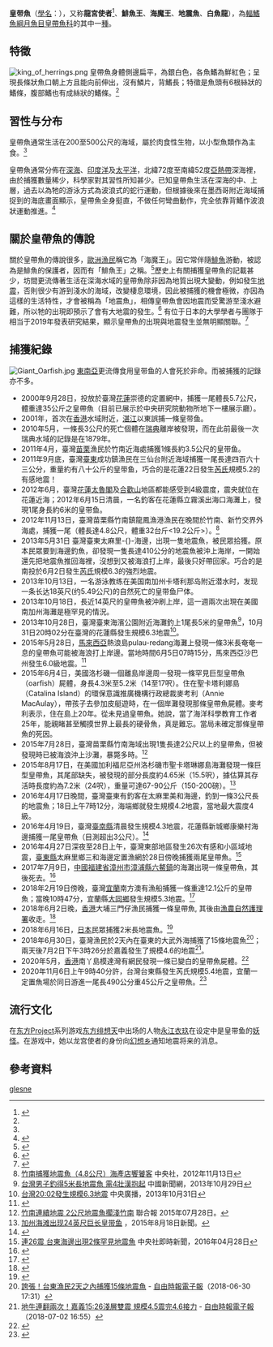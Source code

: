{{Speciesbox
| name =皇帶魚
| image = Regalecus glesne, Naturhistorisches Museum Wien.jpg
| image_width = 
| image_caption = 皇带鱼
| status = LC
| status_ref = 
| status_system = IUCN3.1
| genus = Regalecus
| species = glesne
| authority = [[Ascanius|Ascanius]], 1772<ref name='id6949'>{{cite web| url =http://www.bioinfo.cn/db05/BjdwSpecies.php?action=view&id=6949| title =皇带鱼| work =中国动物物种编目数据库| publisher =中国科学院微生物研究所| author =中国科学院动物研究所| accessdate =2009-04-11| deadurl =yes| archiveurl =https://web.archive.org/web/20160305005508/http://www.bioinfo.cn/db05/BjdwSpecies.php?action=view&id=6949| archivedate =2016-03-05| df =}}</ref>
| synonyms = 
*''Cephalepis octomaculatus'' <small>Rafinesque, 1810</small>
*''Cepola gladius'' <small>Walbaum, 1792</small>
*''Gymnetrus ascanii'' <small>Shaw, 1803</small>
*''Gymnetrus banksii'' <small>Valenciennes, 1835</small>
*''Gymnetrus capensis'' <small>Valenciennes, 1835</small>
*''Gymnetrus gladius'' <small>Valenciennes, 1835</small>
*''Gymnetrus grillii'' <small>Lindroth, 1798</small>
*''Gymnetrus hawkenii'' <small>Bloch, 1795</small>
*''Gymnetrus longiradiatus'' <small>Risso, 1820</small>
*''Gymnetrus telum'' <small>Valenciennes, 1835</small>
*''Regalecus banksii'' <small>(Valenciennes, 1835)</small>
*''Regalecus caudatus'' <small>Zugmayer, 1914</small>
*''Regalecus jonesii'' <small>Newman, 1860</small>
*''Regalecus masterii'' <small>De Vis, 1891</small>
*''Regalecus pacificus'' <small>Haast, 1878</small>
*''Regalecus remipes'' <small>Brünnich, 1788</small>
}}
'''皇带魚'''（[[學名|學名]]：''{{lang|la|Regalecus glesne}}''），又称'''龍宮使者'''<ref>{{Cite news|url=https://udn.com/news/story/7470/4354036|title=超神秘「龍宮使者」成雙現蹤悠遊 美麗倩影被完美捕捉|date=2020-02-18|work=聯合新聞網|language=Zh-hant|accessdate=2021-03-04|archive-date=2020-02-19|archive-url=https://web.archive.org/web/20200219155700/https://udn.com/news/story/7470/4354036|dead-url=no}}</ref>、'''鯡魚王'''、'''海魔王'''、'''地震魚'''、'''白魚龍'''），為[[輻鰭魚綱|輻鰭魚綱]][[月魚目|月魚目]][[皇帶魚科|皇帶魚科]]的其中一[[種|種]]。
==特徵==
[[File:king_of_herrings.png|left]]
皇帶魚身體側邊扁平，為銀白色，各魚鰭為鮮紅色；呈現長條狀魚口朝上方且能向前伸出，沒有鱗片，背鰭長；特徵是魚頭有6根絲狀的鰭條，腹部鰭也有成絲狀的鰭條。<ref name="book1"/>
==習性与分布==
皇帶魚通常生活在200至500公尺的海域，屬於肉食性生物，以小型魚類作為主食。<ref name="book1"/>

皇帶魚通常分佈在[[深海|深海]]、[[印度洋|印度洋]]及[[太平洋|太平洋]]，北緯72度至南緯52度[[亞熱帶|亞熱帶]]深海裡，由於捕獲數量稀少，科學家對其習性所知甚少。已知皇帶魚生活在深海的中、上層，過去以為牠的游泳方式為波浪式的蛇行運動，但根據後來在墨西哥附近海域捕捉到的海底畫面顯示，皇帶魚全身挺直，不做任何彎曲動作，完全依靠背鰭作波浪狀運動推進。<ref>{{cite news|author1=Jody Bourton|title=Giant bizarre deep sea fish filmed in Gulf of Mexico|url=http://news.bbc.co.uk/earth/hi/earth_news/newsid_8501000/8501251.stm|accessdate=2010-02-08|agency=BBC Earth|archive-date=2010-02-09|archive-url=https://web.archive.org/web/20100209052422/http://news.bbc.co.uk/earth/hi/earth_news/newsid_8501000/8501251.stm|dead-url=no}}</ref>
==關於皇帶魚的傳說==
關於皇帶魚的傳說很多，[[歐洲|歐洲]][[漁民|漁民]]稱它為「海魔王」。因它常伴隨[[鯡魚|鯡魚]]游動，被認為是鯡魚的保護者，因而有「鯡魚王」之稱。<ref>{{Cite news|url=https://udn.com/news/story/7470/4279324|title=3公尺長罕見深海魚出沒日本海岸 目擊者：不可思議|work=聯合新聞網|date=2020-01-10|language=Zh-hant|accessdate=2021-03-04|archive-date=2020-03-07|archive-url=https://web.archive.org/web/20200307004142/https://udn.com/news/story/7470/4279324|dead-url=no}}</ref>{{Citation needed|由於它的[[背鰭|背鰭]]的絲狀鰭條，有時形成雞冠狀，並可隨時垂舉，故[[日本|日本]]漁民則稱之為龍宮使者（リュウグウノツカイ、竜宮の使い）。許多人認為古代航海者相傳的[[大海蛇|大海蛇]]就是來自皇帶魚。|time=2021-03-04T12:20:33+00:00}}歷史上有關捕獲皇帶魚的記載甚少，坊間更流傳著生活在深海水域的皇帶魚除非因為地質出現大變動，例如發生[[地震|地震]]，否則很少有游到淺水的海域，改變棲息環境，因此被捕獲的機會極微，亦因為這樣的生活特性，才會被稱為「地震魚」，相傳皇帶魚會因地震而受驚游至淺水避難，所以牠的出現即預示了會有大地震的發生。<ref>{{Cite web|url=https://digiarch.sinica.edu.tw/content/subject/resource_content.jsp?oid=16777576|title=專題文章:地震魚再現－－記述皇帶魚|work=中央研究院數位典藏資源網}}</ref>
有位于日本的大學學者与團隊于相当于2019年發表研究結果，顯示皇帶魚的出現與地震發生並無明顯關聯。<ref name=hk01日本研究>{{Cite news|url=https://www.hk01.com/%E4%B8%96%E7%95%8C%E8%AA%AA/364709/%E5%9C%B0%E9%9C%87%E9%AD%9A-%E6%8D%95%E7%8D%B2%E7%9A%87%E5%B8%B6%E9%AD%9A%E6%98%AF-%E5%A4%A7%E5%9C%B0%E9%9C%87%E5%85%88%E5%85%86-%E6%97%A5%E6%9C%AC%E5%AD%B8%E8%80%85%E7%A0%94%E7%A9%B6%E6%8C%87%E6%98%AF%E8%BF%B7%E4%BF%A1|title=地震魚-捕獲皇帶魚是-大地震先兆-日本學者研究指是迷信|work=聯合新聞網|date=2019-08-16|language=Zh-hant|archive-date=2020-05-16|archive-url=https://web.archive.org/web/20200516155330/https://www.hk01.com/%E4%B8%96%E7%95%8C%E8%AA%AA/364709/%E5%9C%B0%E9%9C%87%E9%AD%9A-%E6%8D%95%E7%8D%B2%E7%9A%87%E5%B8%B6%E9%AD%9A%E6%98%AF-%E5%A4%A7%E5%9C%B0%E9%9C%87%E5%85%88%E5%85%86-%E6%97%A5%E6%9C%AC%E5%AD%B8%E8%80%85%E7%A0%94%E7%A9%B6%E6%8C%87%E6%98%AF%E8%BF%B7%E4%BF%A1|dead-url=no|accessdate=2020-08-16}}</ref>

==捕獲紀錄==
[[File:Giant_Oarfish.jpg|thumb]]
[[東南亞|東南亞]]更流傳食用皇带鱼的人會死於非命。而被捕獲的記錄亦不多。
* 2000年9月28日，投放於臺灣[[花蓮縣|花蓮]]崇德的定置網中，捕獲一尾體長5.7公尺，體重達35公斤之皇帶魚（目前已展示於中央研究院動物所地下一樓展示廳）。
* 2001年，首次在[[香港|香港]]水域附近，[[湛江|湛江]]以東誤捕一條皇带鱼。
* 2010年5月，一條長3公尺的死亡個體在[[瑞典|瑞典]]離岸被發現，而在此前最後一次瑞典水域的記錄是在1879年。
* 2011年4月，臺灣[[苗栗縣|苗栗]]漁民於竹南近海處捕獲1條長約3.5公尺的皇带鱼。
* 2011年9月底，臺灣[[臺東縣|臺東]]成功鎮漁民在三仙台附近海域捕獲一尾長達四百六十三公分，重量約有八十公斤的皇带鱼，巧合的是花蓮22日發生[[芮氏|芮氏]]規模5.2的有感地震！
* 2012年6月，臺灣[[花蓮縣|花蓮]][[太魯閣|太魯閣]]及[[合歡山|合歡山]]地區都能感受到4級震度，震央就位在花蓮近海；2012年6月15日清晨，一名釣客在花蓮縣立霧溪出海口海灘上，發現1尾身長約6米的皇带鱼。
* 2012年11月13日，臺灣苗栗縣竹南鎮龍鳳漁港漁民在晚間於竹南、新竹交界外海處，捕獲一尾（體長達4.8公尺，體重32台斤<19.2公斤>）。<ref>[http://www.cna.com.tw/News/aLOC/201211130330-1.aspx 竹南捕獲地震魚（4.8公尺）海產店饗饕客] {{Wayback|url=http://www.cna.com.tw/News/aLOC/201211130330-1.aspx |date=20121114224858 }} 中央社，2012年11月13日</ref>
* 2013年5月31日 臺灣臺東太麻里-{}-海邊，出現一隻地震魚，被民眾拾獲。原本民眾要到海邊釣魚，卻發現一隻長達410公分的地震魚被沖上海岸，一開始還先把地震魚推回海裡，沒想到又被海浪打上岸，最後只好帶回家。巧合的是南投於6月2日發生[[芮氏|芮氏]]規模6.3的強烈地震。
* 2013年10月13日，一名游泳教练在美国南加州卡塔利那岛附近潜水时，发现一条长达18英尺(约5.49公尺)的自然死亡的皇带鱼尸体。
* 2013年10月18日，長近14英尺的皇帶魚被沖刷上岸，這一週兩次出現在美國南加州海灘是極罕見的情況。
* 2013年10月28日，臺灣臺東海濱公園附近海灘釣上1尾長5米的皇帶魚<ref>[http://gb.cri.cn/42071/2013/10/29/7311s4301327.htm 台灣男子釣得5米長地震魚 需4壯漢抱起] {{Wayback|url=http://gb.cri.cn/42071/2013/10/29/7311s4301327.htm |date=20170305005403 }}中國新聞網，2013年10月29日</ref>，10月31日20時02分在臺灣的花蓮縣發生規模6.3地震<ref>[http://news.rti.org.tw/index_newsContent.aspx?nid=461065 台灣20:02發生規模6.3地震] {{Wayback|url=http://news.rti.org.tw/index_newsContent.aspx?nid=461065 |date=20131103124019 }}中央廣播，2013年10月31日</ref>。
*2015年5月28日，[[馬來西亞|馬來西亞]]熱浪島pulau-redang海灘上發現一條3米長奄奄一息的皇帶魚可能被海浪打上岸邊。當地時間6月5日07時15分，馬來西亞沙巴州發生6.0級地震。<ref>{{Cite web |url=http://www.emsc-csem.org/Earthquake/earthquake.php?id=445283 |title=存档副本 |accessdate=2015-06-05 |archive-date=2015-06-07 |archive-url=https://web.archive.org/web/20150607184614/http://www.emsc-csem.org/Earthquake/earthquake.php?id=445283 |dead-url=no }}</ref>
*2015年6月4日，美國洛杉磯一個離島岸邊周一發現一條罕見巨型皇帶魚（oarfish）屍體，身長4.3米至5.2米（14至17呎）。住在聖卡塔利娜島（Catalina Island）的環保意識推廣機構行政總裁麥考利（Annie MacAulay），帶孩子去參加皮艇遊時，在一個岸灘發現那條皇帶魚屍體。麥考利表示，住在島上20年。從未見過皇帶魚。她說，當了海洋科學教育工作者25年，能親睹甚至觸摸世界上最長的硬骨魚，真是難忘。當局未確定那條皇帶魚的死因。
*2015年7月28日，臺灣苗栗縣竹南海域出現1隻長達2公尺以上的皇帶魚，但被發現時已被海浪沖上沙灘，暴斃多時。<ref>[http://udn.com/news/story/9/1084553 竹南連續地震 2公尺地震魚擱淺竹南] {{Wayback|url=http://udn.com/news/story/9/1084553 |date=20150731031917 }}聯合報 2015年07月28日。</ref>
*2015年8月17日，在美國加利福尼亞州洛杉磯市聖卡塔琳娜島海灘發現一條巨型皇帶魚，其尾部缺失，被發現的部分長度約4.65米（15.5呎），據估算其存活時長度約為7.2米（24呎），重量可達67-90公斤（150-200磅）。<ref>[http://www.21uscity.com/info/231603-1-1.html 加州海滩出现24英尺巨长皇带鱼] {{Wayback|url=http://www.21uscity.com/info/231603-1-1.html |date=20160304132309 }}，2015年8月18日新聞。</ref>
*2016年4月17日晚間，臺灣臺東有釣客在太麻里美和海邊，釣到一條3公尺長的地震魚；18日上午7時12分，海端鄉就發生規模4.2地震，當地最大震度4級。
*2016年4月19日，臺灣[[臺南縣|臺南縣]]清晨發生規模4.3地震，花蓮縣新城鄉康樂村海邊捕獲一尾皇帶魚（目測超出3公尺）。<ref>{{Cite web |url=http://www.ettoday.net/news/20160419/683039.htm |title=台南清晨地牛翻身後…捕獲地震魚　網友：被震出來了齁 |accessdate=2016-04-20 |archive-date=2016-04-20 |archive-url=https://web.archive.org/web/20160420145627/http://www.ettoday.net/news/20160419/683039.htm |dead-url=no }}</ref>
*2016年4月27日深夜至28日上午，臺灣東部地區發生26次有感和小區域地震，[[臺東縣|臺東縣]]太麻里鄉三和海邊定置漁網於28日傍晚捕獲兩尾皇帶魚。<ref>[http://www.cna.com.tw/news/asoc/201604280397-1.aspx 連26震 台東海邊出現2條罕見地震魚] {{Wayback|url=http://www.cna.com.tw/news/asoc/201604280397-1.aspx |date=20160429122130 }}中央社即時新聞，2016年04月28日</ref>
*2017年7月9日，[[中國|中國]][[福建省|福建省]][[漳州市|漳州市]][[漳浦縣|漳浦縣]][[六鰲鎮|六鰲鎮]]的海灘出現一條皇帶魚，其後死去。<ref>{{cite news |url=http://hk.apple.nextmedia.com/international/art/20170711/20085958 |title=深海魚岸邊游弋 過億螃蟹齊搵食 |publisher=[[蘋果日報_(香港)|蘋果日報 (香港)]] |date=2017-07-11 |accessdate=2017-07-11 |language=zh-hant |archive-date=2017-07-13 |archive-url=https://web.archive.org/web/20170713045340/http://hk.apple.nextmedia.com/international/art/20170711/20085958 |dead-url=no }}</ref>
*2018年2月19日傍晚，臺灣[[宜蘭縣|宜蘭]]南方澳有漁船捕獲一條重達12.1公斤的皇帶魚；當晚10時47分，宜蘭縣[[大同鄉_(臺灣)|大同鄉]]發生規模5.3地震。<ref>{{Cite web |url=https://tw.appledaily.com/new/realtime/20180220/1300841/ |title=好巧！宜蘭漁民捕獲地震魚　就傳規模5.3地震 |accessdate=2018-02-20 |archive-date=2018-02-20 |archive-url=https://web.archive.org/web/20180220171955/https://tw.appledaily.com/new/realtime/20180220/1300841/ |dead-url=no }}</ref>
*2018年6月2日晚，[[香港|香港]]大埔三門仔漁民捕獲一條皇帶魚, 其後由[[漁農自然護理署|漁農自然護理署]]收走。<ref>{{Cite web |url=https://www.hk01.com/%E7%A4%BE%E6%9C%83%E6%96%B0%E8%81%9E/195322/%E6%B8%AF%E6%BC%81%E6%B0%91%E5%A1%94%E9%96%80%E6%8D%95%E7%8D%B2%E7%9A%87%E5%B8%B6%E9%AD%9A-%E9%AD%9A%E9%A1%9E%E5%AD%B8%E6%9C%83%E6%9C%83%E9%95%B7%E6%8C%87%E7%BD%95%E8%A6%8B-%E8%AA%A4%E5%85%A5%E6%B5%B7%E6%B4%8B%E6%B5%81%E8%A2%AB%E5%B8%B6%E4%BE%86%E6%B8%AF |title=港漁民塔門捕獲皇帶魚 魚類學會會長指罕見:誤入海洋流被帶來港 |access-date=2018-06-03 |archive-date=2021-08-04 |archive-url=https://web.archive.org/web/20210804153234/https://www.hk01.com/%E7%A4%BE%E6%9C%83%E6%96%B0%E8%81%9E/195322/%E6%B8%AF%E6%BC%81%E6%B0%91%E5%A1%94%E9%96%80%E6%8D%95%E7%8D%B2%E7%9A%87%E5%B8%B6%E9%AD%9A-%E9%AD%9A%E9%A1%9E%E5%AD%B8%E6%9C%83%E6%9C%83%E9%95%B7%E6%8C%87%E7%BD%95%E8%A6%8B-%E8%AA%A4%E5%85%A5%E6%B5%B7%E6%B4%8B%E6%B5%81%E8%A2%AB%E5%B8%B6%E4%BE%86%E6%B8%AF |dead-url=no }}</ref>
*2018年6月16日，[[日本|日本]]民眾捕獲2米長地震魚。<ref>{{Cite web |url=https://www.worldjournal.com/5626051/article-%E6%97%A5%E6%9C%AC%E6%B0%91%E7%9C%BE%E6%8D%95%E7%8D%B22%E7%B1%B3%E9%95%B7%E5%9C%B0%E9%9C%87%E9%AD%9A-2%E6%97%A5%E5%BE%8C%E5%A4%A7%E9%98%AA%E7%9C%9F%E7%99%BC%E7%94%9F%E5%BC%B7%E9%9C%87/ |title=日本民眾捕獲2米長地震魚 2日後大阪真發生強震 |access-date=2018-06-20 |archive-url=https://web.archive.org/web/20180620102019/https://www.worldjournal.com/5626051/article-%E6%97%A5%E6%9C%AC%E6%B0%91%E7%9C%BE%E6%8D%95%E7%8D%B22%E7%B1%B3%E9%95%B7%E5%9C%B0%E9%9C%87%E9%AD%9A-2%E6%97%A5%E5%BE%8C%E5%A4%A7%E9%98%AA%E7%9C%9F%E7%99%BC%E7%94%9F%E5%BC%B7%E9%9C%87/ |archive-date=2018-06-20 |dead-url=yes }}</ref>
*2018年6月30日，臺灣漁民於2天內在臺東的大武外海捕獲了15條地震魚<ref>[http://news.ltn.com.tw/news/life/breakingnews/2474007 誇張！台東漁民2天之內捕獲15條地震魚] {{Wayback|url=http://news.ltn.com.tw/news/life/breakingnews/2474007 |date=20180630115519 }} - [[自由時報電子報|自由時報電子報]]（2018-06-30 17:31）</ref>；兩天後7月2日下午3時26分於嘉義發生了規模4.6的地震<ref>[http://news.ltn.com.tw/news/life/breakingnews/2475631 地牛連翻兩次！嘉義15:26淺層雙震 規模4.5震完4.6接力] {{Wayback|url=http://news.ltn.com.tw/news/life/breakingnews/2475631 |date=20180702175701 }} - [[自由時報電子報|自由時報電子報]]（2018-07-02 16:55）</ref>。
*2020年5月，[[香港|香港]]南丫島模達灣有網民發現一條已變白的皇帶魚屍體。<ref>{{Cite web|title=【罕見】南丫島沙灘驚現「地震魚」皇帶魚屍體 網民：不祥之兆？|url=https://www.hk01.com/熱爆話題/478719/罕見-南丫島沙灘驚現-地震魚-皇帶魚屍體-網民-不祥之兆|accessdate=2020-05-30|date=2020-05-28|last=謝茜嘉|work=香港01|language=zh-HK|archive-date=2020-08-03|archive-url=https://web.archive.org/web/20200803053032/https://www.hk01.com/%E7%86%B1%E7%88%86%E8%A9%B1%E9%A1%8C/478719/%E7%BD%95%E8%A6%8B-%E5%8D%97%E4%B8%AB%E5%B3%B6%E6%B2%99%E7%81%98%E9%A9%9A%E7%8F%BE-%E5%9C%B0%E9%9C%87%E9%AD%9A-%E7%9A%87%E5%B8%B6%E9%AD%9A%E5%B1%8D%E9%AB%94-%E7%B6%B2%E6%B0%91-%E4%B8%8D%E7%A5%A5%E4%B9%8B%E5%85%86|dead-url=no}}</ref>
*2020年11月6日上午9時40分許，台灣台東縣發生芮氏規模5.4地震，宜蘭一定置魚場於同日游進一尾長490公分重45公斤之皇帶魚。<ref>{{Cite web|title=南方澳55年來最大地震魚現身！台東芮氏規模5.4　牠游進定置場 - ETtoday生活新聞 - ETtoday新聞雲|date=2020-11-06|language=zh-tw|url=https://www.ettoday.net/news/20201106/1848448.htm#ixzz6czWwAeIn|accessdate=2020-11-06|archive-date=2021-03-04|archive-url=https://web.archive.org/web/20210304122905/https://www.ettoday.net/news/20201106/1848448.htm#ixzz6czWwAeIn|dead-url=no}}</ref>
==流行文化==
在[[东方Project|东方Project]]系列游戏[[东方绯想天_～_Scarlet_Weather_Rhapsody.|东方绯想天]]中出场的人物[[永江衣玖|永江衣玖]]在设定中是皇带鱼的[[妖怪|妖怪]]。在游戏中，她以龙宫使者的身份向[[幻想乡|幻想乡]]通知地震将来的消息。
==參考資料==
{{Reflist|2|refs=
<ref name="book1">{{Cite book|title=魚類圖鑑|author=邵廣昭|author2=陳靜怡|edition=2003年12月1日初版一刷|publisher=遠流|location=臺北市|language=Zh-hant|isbn=957-32-5106-X|pages=126}}</ref>
}}
{{Taxonbar|from=Q310390}}
[[Category:皇帶魚屬|glesne]]
